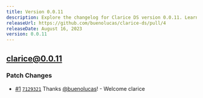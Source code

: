 ```yaml
---
title: Version 0.0.11
description: Explore the changelog for Clarice DS version 0.0.11. Learn about the latest features, bug fixes, and improvements.
releaseUrl: https://github.com/buenolucas/clarice-ds/pull/4
releaseDate: August 16, 2023
version: 0.0.11
---
```


## clarice@0.0.11

### Patch Changes

- [#1](https://github.com/buenolucas/clarice-ds/pull/1) [`7129321`](https://github.com/buenolucas/clarice-ds/commit/7129321a17da7c8842039398a17cb153477d2541) Thanks [@buenolucas](https://github.com/buenolucas)! - Welcome clarice
